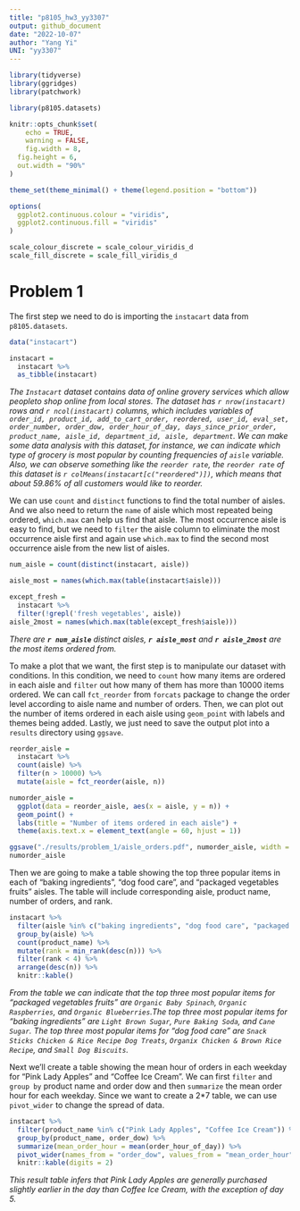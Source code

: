 ```yaml
---
title: "p8105_hw3_yy3307"
output: github_document
date: "2022-10-07"
author: "Yang Yi"
UNI: "yy3307"
---
```


```r
library(tidyverse)
library(ggridges)
library(patchwork)

library(p8105.datasets)

knitr::opts_chunk$set(
	echo = TRUE,
	warning = FALSE,
	fig.width = 8, 
  fig.height = 6,
  out.width = "90%"
)

theme_set(theme_minimal() + theme(legend.position = "bottom"))

options(
  ggplot2.continuous.colour = "viridis",
  ggplot2.continuous.fill = "viridis"
)

scale_colour_discrete = scale_colour_viridis_d
scale_fill_discrete = scale_fill_viridis_d
```

# Problem 1
The first step we need to do is importing the `instacart` data from `p8105.datasets`.
```r
data("instacart")

instacart = 
  instacart %>% 
  as_tibble(instacart)
```

_The `Instacart` dataset contains data of online grovery services which allow peopleto shop online from local stores. The dataset has `r nrow(instacart)` rows and `r ncol(instacart)` columns, which includes variables of `order_id, product_id, add_to_cart_order, reordered, user_id, eval_set, order_number, order_dow, order_hour_of_day, days_since_prior_order, product_name, aisle_id, department_id, aisle, department`. We can make some data analysis with this dataset, for instance, we can indicate which type of grocery is most popular by counting frequencies of `aisle` variable. Also, we can observe something like the `reorder rate`, the `reorder rate` of this dataset is `r colMeans(instacart[c("reordered")])`, which means that about 59.86% of all customers would like to reorder._

We can use `count` and `distinct` functions to find the total number of aisles. And we also need to return the `name` of aisle which most repeated being ordered, `which.max` can help us find that aisle. The most occurrence aisle is easy to find, but we need to `filter` the aisle column to eliminate the most occurrence aisle first and again use `which.max` to find the second most occurrence aisle from the new list of aisles.

```r
num_aisle = count(distinct(instacart, aisle))

aisle_most = names(which.max(table(instacart$aisle)))

except_fresh =
  instacart %>%
  filter(!grepl('fresh vegetables', aisle))
aisle_2most = names(which.max(table(except_fresh$aisle)))
```

_There are **`r num_aisle`** distinct aisles, **`r aisle_most`** and **`r aisle_2most`** are the most items ordered from._

To make a plot that we want, the first step is to manipulate our dataset with conditions. In this condition, we need to `count` how many items are ordered in each aisle and `filter` out how many of them has more than 10000 items ordered. We can call `fct_reorder` from `forcats` package to change the order level according to aisle name and number of orders. Then, we can plot out the number of items ordered in each aisle using `geom_point` with labels and themes being added. Lastly, we just need to save the output plot into a `results` directory using `ggsave`.

```r
reorder_aisle =
  instacart %>% 
  count(aisle) %>% 
  filter(n > 10000) %>% 
  mutate(aisle = fct_reorder(aisle, n))

numorder_aisle =
  ggplot(data = reorder_aisle, aes(x = aisle, y = n)) + 
  geom_point() + 
  labs(title = "Number of items ordered in each aisle") +
  theme(axis.text.x = element_text(angle = 60, hjust = 1))

ggsave("./results/problem_1/aisle_orders.pdf", numorder_aisle, width = 8, height = 5)
numorder_aisle
```

Then we are going to make a table showing the top three popular items in each of “baking ingredients”, “dog food care”, and “packaged vegetables fruits” aisles. The table will include corresponding aisle, product name, number of orders, and rank.

```r
instacart %>% 
  filter(aisle %in% c("baking ingredients", "dog food care", "packaged vegetables fruits")) %>%
  group_by(aisle) %>% 
  count(product_name) %>% 
  mutate(rank = min_rank(desc(n))) %>% 
  filter(rank < 4) %>% 
  arrange(desc(n)) %>%
  knitr::kable()
```

_From the table we can indicate that the top three most popular items for "packaged vegetables fruits" are `Organic Baby Spinach`, `Organic Raspberries`, and `Organic Blueberries`.The top three most popular items for "baking ingredients" are `Light Brown Sugar`, `Pure Baking Soda`, and `Cane Sugar`. The top three most popular items for "dog food care" are `Snack Sticks Chicken & Rice Recipe Dog Treats	`, `Organix Chicken & Brown Rice Recipe`, and `Small Dog Biscuits`._

Next we'll create a table showing the mean hour of orders in each weekday for "Pink Lady Apples" and "Coffee Ice Cream". We can first `filter` and `group by` product name and order dow and then `summarize` the mean order hour for each weekday. Since we want to create a 2*7 table, we can use `pivot_wider` to change the spread of data.

```r
instacart %>%
  filter(product_name %in% c("Pink Lady Apples", "Coffee Ice Cream")) %>%
  group_by(product_name, order_dow) %>%
  summarize(mean_order_hour = mean(order_hour_of_day)) %>%
  pivot_wider(names_from = "order_dow", values_from = "mean_order_hour") %>%
  knitr::kable(digits = 2)
```

_This result table infers that Pink Lady Apples are generally purchased slightly earlier in the day than Coffee Ice Cream, with the exception of day 5._